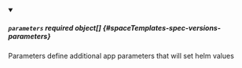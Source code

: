 


<details className="config-field" data-expandable="true" open>
<summary>

##### `parameters` <span className="config-field-required" data-required="false">required</span> <span className="config-field-type">object[]</span> <span className="config-field-default"></span> <span className="config-field-enum"></span> {#spaceTemplates-spec-versions-parameters}

Parameters define additional app parameters that will set helm values

</summary>

<PartialParametersreference />


</details>
